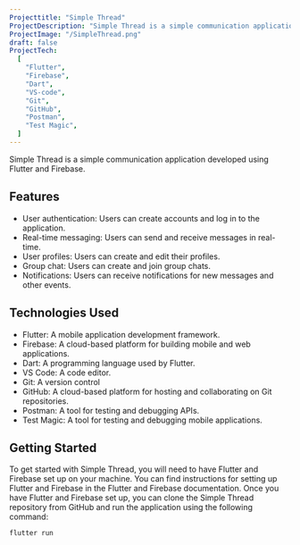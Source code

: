 ```yaml
---
Projecttitle: "Simple Thread"
ProjectDescription: "Simple Thread is a simple communication application developed using Flutter and Firebase."
ProjectImage: "/SimpleThread.png"
draft: false
ProjectTech:
  [
    "Flutter",
    "Firebase",
    "Dart",
    "VS-code",
    "Git",
    "GitHub",
    "Postman",
    "Test Magic",
  ]
---
```


Simple Thread is a simple communication application developed using Flutter and Firebase.

## Features

- User authentication: Users can create accounts and log in to the application.
- Real-time messaging: Users can send and receive messages in real-time.
- User profiles: Users can create and edit their profiles.
- Group chat: Users can create and join group chats.
- Notifications: Users can receive notifications for new messages and other events.

## Technologies Used

- Flutter: A mobile application development framework.
- Firebase: A cloud-based platform for building mobile and web applications.
- Dart: A programming language used by Flutter.
- VS Code: A code editor.
- Git: A version control
- GitHub: A cloud-based platform for hosting and collaborating on Git repositories.
- Postman: A tool for testing and debugging APIs.
- Test Magic: A tool for testing and debugging mobile applications.

## Getting Started

To get started with Simple Thread, you will need to have Flutter and Firebase set up on your machine. You can find instructions for setting up Flutter and Firebase in the Flutter and Firebase documentation.
Once you have Flutter and Firebase set up, you can clone the Simple Thread repository from GitHub and run the application using the following command:

```bash
flutter run
```

